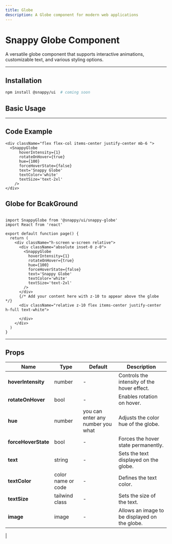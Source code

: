 ```yaml
---
title: Globe
description: A Globe component for modern web applications
---
```



# Snappy Globe Component

A versatile globe component that supports interactive animations, customizable text, and various styling options.

---

## Installation

```bash
npm install @snappy/ui  # coming soon

```

## Basic Usage

<div className="flex flex-col items-center justify-center mb-6 border-1 border-zinc-800 rounded-lg py-5">
  <SnappyGlobe
      hoverIntensity={1}
      rotateOnHover={true}
      hue={100}
      forceHoverState={false}
      text='Snappy Globe'
      textColor='white'
      textSize='text-md'
  />
</div>


---

## Code Example

```tsx
<div className="flex flex-col items-center justify-center mb-6 ">
  <SnappyGlobe
      hoverIntensity={1}
      rotateOnHover={true}
      hue={100}
      forceHoverState={false}
      text='Snappy Globe'
      textColor='white'
      textSize='text-2xl'
    />
</div>
```

## Globe for BcakGround

``` tsx 

import SnappyGlobe from '@snappy/ui/snappy-globe'
import React from 'react'

export default function page() {
  return (
    <div className="h-screen w-screen relative">
      <div className="absolute inset-0 z-0">
        <SnappyGlobe
          hoverIntensity={1}
          rotateOnHover={true}
          hue={100}
          forceHoverState={false}
          text='Snappy Globe'
          textColor='white'
          textSize='text-2xl'
        />
      </div>
      {/* Add your content here with z-10 to appear above the globe */}
      <div className="relative z-10 flex items-center justify-center h-full text-white">
        
      </div>
    </div>
  )
}
```



---

## Props

| <b>Name</b>        | <b>Type</b>         | <b>Default</b>   | <b>Description</b>                              |
|------------|-------------|-----------|------------------------------------------|
| **hoverIntensity**  | number      | -         | Controls the intensity of the hover effect.                 |
| **rotateOnHover** | bool    | -         | 	Enables rotation on hover.                  |
| **hue** | number     | you can enter any number you what         | Adjusts the color hue of the globe.            |
| **forceHoverState**  | bool      | -         | Forces the hover state permanently.                 |
| **text** | string     | - | Sets the text displayed on the globe.           |
| **textColor** | color name or code | -         | Defines the text color. |
| **textSize** | tailwind class | -         | Sets the size of the text. |
| **image** | image | -         | Allows an image to be displayed on the globe.
 |


